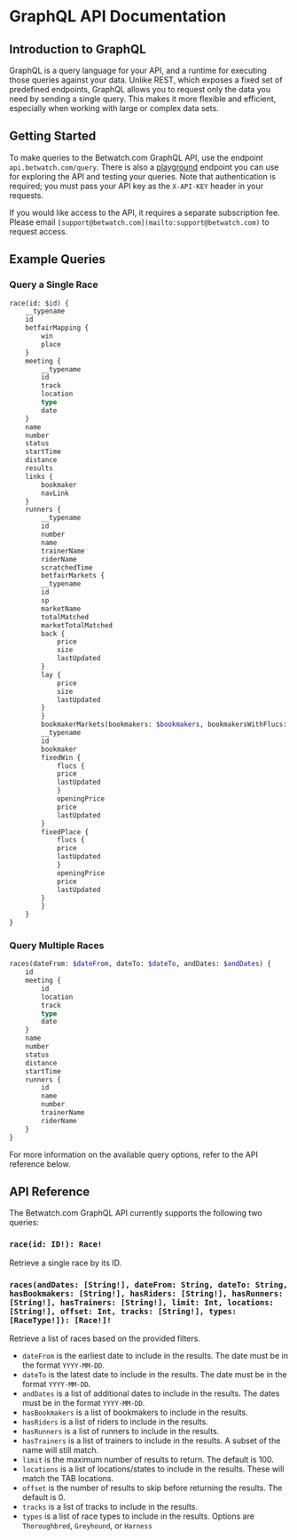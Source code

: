 # GraphQL API Documentation

## Introduction to GraphQL

GraphQL is a query language for your API, and a runtime for executing those queries against your data. Unlike REST, which exposes a fixed set of predefined endpoints, GraphQL allows you to request only the data you need by sending a single query. This makes it more flexible and efficient, especially when working with large or complex data sets.

## Getting Started

To make queries to the Betwatch.com GraphQL API, use the endpoint `api.betwatch.com/query`. There is also a [playground](https://api.betwatch.com/playground) endpoint you can use for exploring the API and testing your queries. Note that authentication is required; you must pass your API key as the `X-API-KEY` header in your requests.

If you would like access to the API, it requires a separate subscription fee. Please email `[support@betwatch.com](mailto:support@betwatch.com)` to request access.

## Example Queries

### Query a Single Race

```graphql copy
race(id: $id) {
    __typename
    id
    betfairMapping {
        win
        place
    }
    meeting {
        __typename
        id
        track
        location
        type
        date
    }
    name
    number
    status
    startTime
    distance
    results
    links {
        bookmaker
        navLink
    }
    runners {
        __typename
        id
        number
        name
        trainerName
        riderName
        scratchedTime
        betfairMarkets {
        __typename
        id
        sp
        marketName
        totalMatched
        marketTotalMatched
        back {
            price
            size
            lastUpdated
        }
        lay {
            price
            size
            lastUpdated
        }
        }
        bookmakerMarkets(bookmakers: $bookmakers, bookmakersWithFlucs: $bookmakersWithFlucs) {
        __typename
        id
        bookmaker
        fixedWin {
            flucs {
            price
            lastUpdated
            }
            openingPrice
            price
            lastUpdated
        }
        fixedPlace {
            flucs {
            price
            lastUpdated
            }
            openingPrice
            price
            lastUpdated
        }
        }
    }
}
```

### Query Multiple Races

```graphql copy
races(dateFrom: $dateFrom, dateTo: $dateTo, andDates: $andDates) {
    id
    meeting {
        id
        location
        track
        type
        date
    }
    name
    number
    status
    distance
    startTime
    runners {
        id
        name
        number
        trainerName
        riderName
    }
}
```

For more information on the available query options, refer to the API reference below.

## API Reference

The Betwatch.com GraphQL API currently supports the following two queries:

### `race(id: ID!): Race!`

Retrieve a single race by its ID.

### `races(andDates: [String!], dateFrom: String, dateTo: String, hasBookmakers: [String!], hasRiders: [String!], hasRunners: [String!], hasTrainers: [String!], limit: Int, locations: [String!], offset: Int, tracks: [String!], types: [RaceType!]): [Race!]!`

Retrieve a list of races based on the provided filters.

- `dateFrom` is the earliest date to include in the results. The date must be in the format `YYYY-MM-DD`.
- `dateTo` is the latest date to include in the results. The date must be in the format `YYYY-MM-DD`.
- `andDates` is a list of additional dates to include in the results. The dates must be in the format `YYYY-MM-DD`.
- `hasBookmakers` is a list of bookmakers to include in the results.
- `hasRiders` is a list of riders to include in the results.
- `hasRunners` is a list of runners to include in the results.
- `hasTrainers` is a list of trainers to include in the results. A subset of the name will still match.
- `limit` is the maximum number of results to return. The default is 100.
- `locations` is a list of locations/states to include in the results. These will match the TAB locations.
- `offset` is the number of results to skip before returning the results. The default is 0.
- `tracks` is a list of tracks to include in the results.
- `types` is a list of race types to include in the results. Options are `Thoroughbred`, `Greyhound`, or `Harness`

